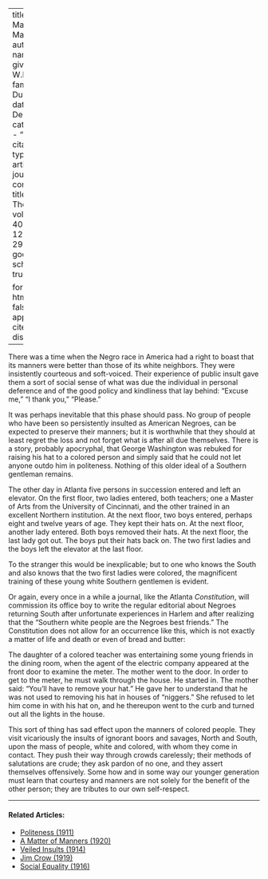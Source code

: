 
---
title: 'A Matter of Manners'
author:
  - name:
      given: W.E.B.
      family: Du Bois
date: Dec. 1933
categories: 
  - ""
citation: 
  type: article-journal
  container-title: The Crisis
  volume: 40
  issue: 12
  page: 292-293
google-scholar: true

format:
  html:
    toc: false
    appendix-cite-as: display
---


There was a time when the Negro race in America had a right to boast that its manners were better than those of its white neighbors. They were insistently courteous and soft-voiced. Their experience of public insult gave them a sort of social sense of what was due the individual in personal deference and of the good policy and kindliness that lay behind: "Excuse me," "I thank you," "Please."

It was perhaps inevitable that this phase should pass. No group of people who have been so persistently insulted as American Negroes, can be expected to preserve their manners; but it is worthwhile that they should at least regret the loss and not forget what is after all due themselves. There is a story, probably apocryphal, that George Washington was rebuked for raising his hat to a colored person and simply said that he could not let anyone outdo him in politeness. Nothing of this older ideal of a Southern gentleman remains.

The other day in Atlanta five persons in succession entered and left an elevator. On the first floor, two ladies entered, both teachers; one a Master of Arts from the University of Cincinnati, and the other trained in an excellent Northern institution. At the next floor, two boys entered, perhaps eight and twelve years of age. They kept their hats on. At the next floor, another lady entered. Both boys removed their hats. At the next floor, the last lady got out. The boys put their hats back on. The two first ladies and the boys left the elevator at the last floor.

To the stranger this would be inexplicable; but to one who knows the South and also knows that the two first ladies were colored, the magnificent training of these young white Southern gentlemen is evident.

Or again, every once in a while a journal, like the Atlanta *Constitution*, will commission its office boy to write the regular editorial about Negroes returning South after unfortunate experiences in Harlem and after realizing that the "Southern white people are the Negroes best friends." The Constitution does not allow for an occurrence like this, which is not exactly a matter of life and death or even of bread and butter:

The daughter of a colored teacher was entertaining some young friends in the dining room, when the agent of the electric company appeared at the front door to examine the meter. The mother went to the door. In order to get to the meter, he must walk through the house. He started in. The mother said: "You'll have to remove your hat." He gave her to understand that he was not used to removing his hat in houses of "niggers." She refused to let him come in with his hat on, and he thereupon went to the curb and turned out all the lights in the house.

This sort of thing has sad effect upon the manners of colored people. They visit vicariously the insults of ignorant boors and savages, North and South, upon the mass of people, white and colored, with whom they come in contact. They push their way through crowds carelessly; their methods of salutations are crude; they ask pardon of no one, and they assert themselves offensively. Some how and in some way our younger generation must learn that courtesy and manners are not solely for the benefit of the other person; they are tributes to our own self-respect.

<!-- Similar articles start here -->
<div  class="clear-wrap"></div>
<hr>
#### Related Articles:

* [Politeness (1911)](/Volumes/01/05/politeness.html)
* [A Matter of Manners (1920)](/Volumes/19/04/matter-of-manners.html)
* [Veiled Insults (1914)](/Volumes/07/06/veiled_insults.html)
* [Jim Crow (1919)](/Volumes/17/03/jim_crow.html)
* [Social Equality (1916)](/Volumes/12/01/social_equality.html)

<!-- Similar articles end here -->